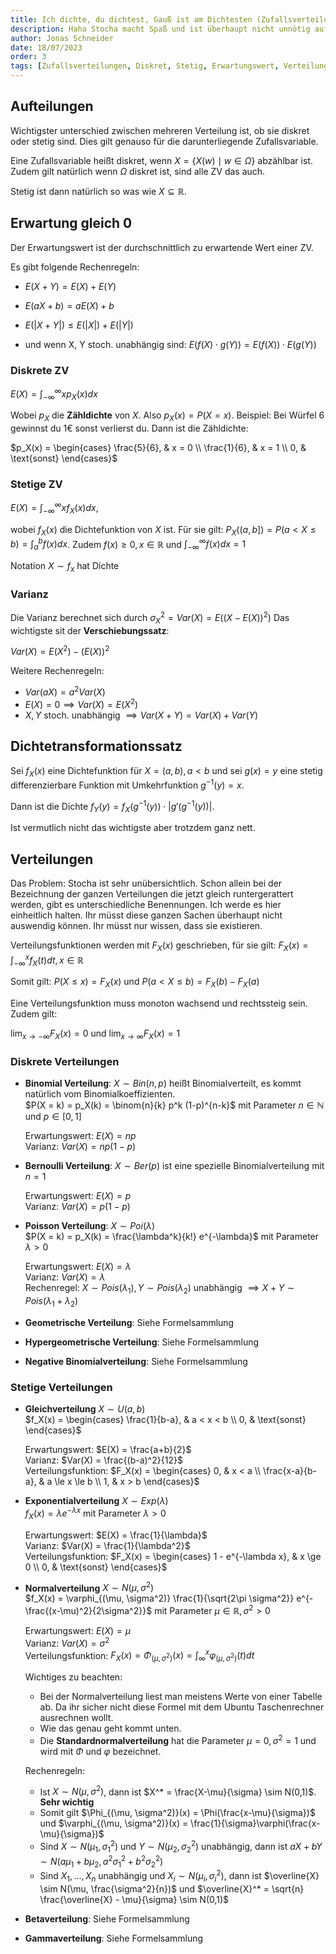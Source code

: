 ```yaml
---
title: Ich dichte, du dichtest, Gauß ist am Dichtesten (Zufallsverteilung/dichten)
description: Haha Stocha macht Spaß und ist überhaupt nicht unnötig aufgeblasen mit x dummen Begriffen haha
author: Jonas Schneider
date: 18/07/2023
order: 3
tags: [Zufallsverteilungen, Diskret, Stetig, Erwartungswert, Verteilungsfunktion, Dichte]
---
```


## Aufteilungen

Wichtigster unterschied zwischen mehreren Verteilung ist, ob sie diskret oder stetig sind. Dies gilt genauso für die darunterliegende Zufallsvariable.

Eine Zufallsvariable heißt diskret, wenn $X = \{X(w) \mid w \in \Omega\}$ abzählbar ist. Zudem gilt natürlich wenn $\Omega$ diskret ist, sind alle ZV das auch.

Stetig ist dann natürlich so was wie $X \subseteq \mathbb{R}$.

## Erwartung gleich 0

Der Erwartungswert ist der durchschnittlich zu erwartende Wert einer ZV.

Es gibt folgende Rechenregeln:

 - $E(X + Y) = E(X) + E(Y)$
 - $E(aX +b) = aE(X) + b$
 - $E(|X+Y|) \le E(|X|) + E(|Y|)$

 - und wenn X, Y stoch. unabhängig sind:
    $E(f(X) \cdot g(Y)) = E(f(X)) \cdot E(g(Y))$

### Diskrete ZV

$E(X) = \int_{-\infty}^{\infty} x p_X(x) dx$

Wobei $p_X$ die **Zähldichte** von $X$. Also $p_X(x) = P(X = x)$. Beispiel:
Bei Würfel 6 gewinnst du 1€ sonst verlierst du.
Dann ist die Zähldichte:

$p_X(x) = \begin{cases} \frac{5}{6}, & x = 0 \\ \frac{1}{6}, & x = 1 \\ 0, & \text{sonst} \end{cases}$

### Stetige ZV

$E(X) = \int_{-\infty}^{\infty} xf_X(x)dx$,

wobei $f_X(x)$ die Dichtefunktion von $X$ ist.
Für sie gilt:
$P_X((a,b]) = P(a < X \le b) = \int_a^b f(x)dx$. Zudem $f(x) \ge 0, x \in \mathbb{R}$ und $\int_{-\infty}^{\infty} f(x) dx = 1$

Notation $X \sim f_x$ hat Dichte 


### Varianz
  Die Varianz berechnet sich durch $\sigma_X^2 = Var(X) = E((X - E(X))^2)$
  Das wichtigste sit der **Verschiebungssatz**:

  $Var(X) = E(X^2) - (E(X))^2$

  Weitere Rechenregeln:

  - $Var(aX) = a^2Var(X)$
  - $E(X) = 0 \implies Var(X) = E(X^2)$
  - $X,Y$ stoch. unabhängig $\implies Var(X + Y) = Var(X) + Var(Y)$

## Dichtetransformationssatz
Sei $f_X(x)$ eine Dichtefunktion für $X=(a,b), a < b$ und sei $g(x) = y$ eine stetig differenzierbare Funktion mit Umkehrfunktion $g^{-1}(y) = x$.

Dann ist die Dichte $f_Y(y) = f_X(g^{-1}(y)) \cdot |g'(g^{-1}(y))|$.

Ist vermutlich nicht das wichtigste aber trotzdem ganz nett.

## Verteilungen

Das Problem: Stocha ist sehr unübersichtlich. Schon allein bei der Bezeichnung der ganzen Verteilungen die jetzt gleich runtergerattert werden, gibt es unterschiedliche Benennungen. Ich werde es hier einheitlich halten.
Ihr müsst diese ganzen Sachen überhaupt nicht auswendig können. Ihr müsst nur wissen, dass sie existieren.

Verteilungsfunktionen werden mit $F_X(x)$ geschrieben, für sie gilt:
$F_X(x) = \int_{-\infty}^{x} f_X(t) dt, x \in \mathbb{R}$

Somit gilt: $P(X \le x) = F_X(x)$ und $P(a < X \le b) = F_X(b) - F_X(a)$

Eine Verteilungsfunktion muss monoton wachsend und rechtssteig sein. Zudem gilt:

$\lim_{x \to -\infty} F_X(x) = 0$ und $\lim_{x \to \infty} F_X(x) = 1$ 

### Diskrete Verteilungen

- **Binomial Verteilung**:
  $X \sim Bin(n,p)$ heißt Binomialverteilt, es kommt natürlich vom Binomialkoeffizienten. <br/>
  $P(X = k) = p_X(k) = \binom{n}{k} p^k (1-p)^{n-k}$ mit Parameter $n \in \mathbb{N}$ und $p \in [0,1]$
  
  Erwartungswert: $E(X) = np$ <br/>
  Varianz: $Var(X) = np(1-p)$ <br/>

- **Bernoulli Verteilung**:
  $X \sim Ber(p)$ ist eine spezielle Binomialverteilung mit $n = 1$ <br/>

  Erwartungswert: $E(X) = p$ <br/>
  Varianz: $Var(X) = p(1-p)$ <br/>

- **Poisson Verteilung**:
  $X \sim Poi(\lambda)$ <br/>
  $P(X = k) = p_X(k) = \frac{\lambda^k}{k!} e^{-\lambda}$ mit Parameter $\lambda > 0$ <br/>

  Erwartungswert: $E(X) = \lambda$ <br/>
  Varianz: $Var(X) = \lambda$ <br/>
  Rechenregel: $X \sim Pois(\lambda_1), Y \sim Pois(\lambda_2)$ unabhängig $\implies X + Y \sim Pois(\lambda_1 + \lambda_2)$

- **Geometrische Verteilung**: Siehe Formelsammlung
- **Hypergeometrische Verteilung**: Siehe Formelsammlung
- **Negative Binomialverteilung**: Siehe Formelsammlung


### Stetige Verteilungen
- **Gleichverteilung**
  $X \sim U(a,b)$ <br/>
  $f_X(x) = \begin{cases} \frac{1}{b-a}, & a < x < b \\ 0, & \text{sonst} \end{cases}$

  Erwartungswert: $E(X) = \frac{a+b}{2}$ <br/>
  Varianz: $Var(X) = \frac{(b-a)^2}{12}$ <br/>
  Verteilungsfunktion: $F_X(x) = \begin{cases} 0, & x < a \\ \frac{x-a}{b-a}, & a \le x \le b \\ 1, & x > b \end{cases}$

- **Exponentialverteilung**
  $X \sim Exp(\lambda)$ <br/>
  $f_X(x) = \lambda e^{-\lambda x}$ mit Parameter $\lambda > 0$ <br/>

  Erwartungswert: $E(X) = \frac{1}{\lambda}$ <br/>
  Varianz: $Var(X) = \frac{1}{\lambda^2}$ <br/>
  Verteilungsfunktion: $F_X(x) = \begin{cases} 1 - e^{-\lambda x}, & x \ge 0 \\ 0, & \text{sonst} \end{cases}$

- **Normalverteilung**
  $X \sim N(\mu, \sigma^2)$ <br/>
  $f_X(x) = \varphi_{(\mu, \sigma^2)} \frac{1}{\sqrt{2\pi \sigma^2}} e^{-\frac{(x-\mu)^2}{2\sigma^2}}$ mit Parameter $\mu \in \mathbb{R}, \sigma^2 > 0$ <br/>

  Erwartungswert: $E(X) = \mu$ <br/>
  Varianz: $Var(X) = \sigma^2$ <br/>
  Verteilungsfunktion: $F_X(x) = \Phi_{(\mu, \sigma^2)}(x) = \int_{\infty}^x \varphi_{(\mu, \sigma^2)}(t) dt$ <br/>

  Wichtiges zu beachten: <br/>
    
    - Bei der Normalverteilung liest man meistens Werte von einer Tabelle ab. Da ihr sicher nicht diese Formel mit dem Ubuntu Taschenrechner ausrechnen wollt.
    - Wie das genau geht kommt unten. 
    - Die **Standardnormalverteilung** hat die Parameter $\mu = 0, \sigma^2 = 1$ und wird mit $\Phi$ und $\varphi$ bezeichnet.
  
  Rechenregeln: 
  
    - Ist $X \sim N(\mu, \sigma^2)$, dann ist $X^* = \frac{X-\mu}{\sigma} \sim N(0,1)$. **Sehr wichtig**
    - Somit gilt $\Phi_{(\mu, \sigma^2)}(x) = \Phi(\frac{x-\mu}{\sigma})$ und $\varphi_{(\mu, \sigma^2)}(x) = \frac{1}{\sigma}\varphi(\frac{x-\mu}{\sigma})$
    - Sind $X \sim N(\mu_1, \sigma_1^2)$ und $Y \sim N(\mu_2, \sigma_2^2)$ unabhängig, dann ist $aX+bY \sim N(a\mu_1 + b\mu_2, a^2\sigma_1^2 + b^2\sigma_2^2)$
    - Sind $X_1, ..., X_n$ unabhängig und $X_i \sim N(\mu_i, \sigma_i^2)$, dann ist $\overline{X} \sim N(\mu, \frac{\sigma^2}{n})$ und $\overline{X}^* = \sqrt{n} \frac{\overline{X} - \mu}{\sigma} \sim N(0,1)$

- **Betaverteilung**: Siehe Formelsammlung
- **Gammaverteilung**: Siehe Formelsammlung



